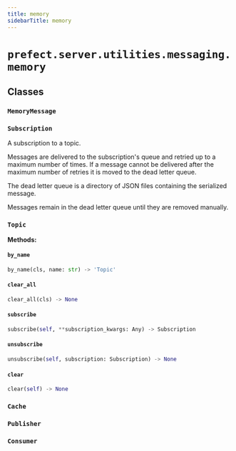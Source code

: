 ```yaml
---
title: memory
sidebarTitle: memory
---
```


# `prefect.server.utilities.messaging.memory`

## Classes

### `MemoryMessage` <sup><a href="https://github.com/prefecthq/prefect/blob/main/src/prefect/server/utilities/messaging/memory.py#L74" target="_blank"><Icon icon="github" size="14" /></a></sup>

### `Subscription` <sup><a href="https://github.com/prefecthq/prefect/blob/main/src/prefect/server/utilities/messaging/memory.py#L80" target="_blank"><Icon icon="github" size="14" /></a></sup>


A subscription to a topic.

Messages are delivered to the subscription's queue and retried up to a
maximum number of times. If a message cannot be delivered after the maximum
number of retries it is moved to the dead letter queue.

The dead letter queue is a directory of JSON files containing the serialized
message.

Messages remain in the dead letter queue until they are removed manually.


### `Topic` <sup><a href="https://github.com/prefecthq/prefect/blob/main/src/prefect/server/utilities/messaging/memory.py#L188" target="_blank"><Icon icon="github" size="14" /></a></sup>

**Methods:**

#### `by_name` <sup><a href="https://github.com/prefecthq/prefect/blob/main/src/prefect/server/utilities/messaging/memory.py#L199" target="_blank"><Icon icon="github" size="14" /></a></sup>

```python
by_name(cls, name: str) -> 'Topic'
```

#### `clear_all` <sup><a href="https://github.com/prefecthq/prefect/blob/main/src/prefect/server/utilities/messaging/memory.py#L208" target="_blank"><Icon icon="github" size="14" /></a></sup>

```python
clear_all(cls) -> None
```

#### `subscribe` <sup><a href="https://github.com/prefecthq/prefect/blob/main/src/prefect/server/utilities/messaging/memory.py#L213" target="_blank"><Icon icon="github" size="14" /></a></sup>

```python
subscribe(self, **subscription_kwargs: Any) -> Subscription
```

#### `unsubscribe` <sup><a href="https://github.com/prefecthq/prefect/blob/main/src/prefect/server/utilities/messaging/memory.py#L218" target="_blank"><Icon icon="github" size="14" /></a></sup>

```python
unsubscribe(self, subscription: Subscription) -> None
```

#### `clear` <sup><a href="https://github.com/prefecthq/prefect/blob/main/src/prefect/server/utilities/messaging/memory.py#L221" target="_blank"><Icon icon="github" size="14" /></a></sup>

```python
clear(self) -> None
```

### `Cache` <sup><a href="https://github.com/prefecthq/prefect/blob/main/src/prefect/server/utilities/messaging/memory.py#L248" target="_blank"><Icon icon="github" size="14" /></a></sup>

### `Publisher` <sup><a href="https://github.com/prefecthq/prefect/blob/main/src/prefect/server/utilities/messaging/memory.py#L293" target="_blank"><Icon icon="github" size="14" /></a></sup>

### `Consumer` <sup><a href="https://github.com/prefecthq/prefect/blob/main/src/prefect/server/utilities/messaging/memory.py#L326" target="_blank"><Icon icon="github" size="14" /></a></sup>
